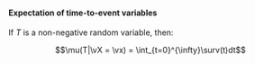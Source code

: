 :::{#thm-surv-mean}
#### Expectation of time-to-event variables

If $T$ is a non-negative random variable, then:

$$\mu(T|\vX = \vx) = \int_{t=0}^{\infty}\surv(t)dt$$

:::
